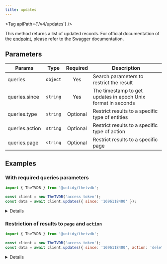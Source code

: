 ```yaml
---
title: updates
---
```



<Tag apiPath={'/v4/updates'} />

This method returns a list of updated records. For official documentation of the
[endpoint](https://thetvdb.github.io/v4-api/#/Updates/updates), please refer to the Swagger
documentation.

## Parameters

| Params         | Type     | Required | Description                                                  |
| -------------- | -------- | :------: | ------------------------------------------------------------ |
| queries        | `object` |   Yes    | Search parameters to restrict the result                     |
| queries.since  | `string` |   Yes    | The timestamp to get updates in epoch Unix format in seconds |
| queries.type   | `string` | Optional | Restrict results to a specific type of entities              |
| queries.action | `string` | Optional | Restrict results to a specific type of action                |
| queries.page   | `string` | Optional | Restrict results to a specific page                          |

## Examples

### With required queries parameters

```js {4}
import { TheTVDB } from '@untidy/thetvdb';

const client = new TheTVDB('access token');
const data = await client.updates({ since: '1696118400' });
```

<Details>

```js
{
  status: 'success',
  data: [
    {
      recordType: '',
      recordId: 9932019,
      methodInt: 2,
      method: 'update',
      extraInfo: '',
      userId: 0,
      timeStamp: 1696118400,
      entityType: 'episodes',
    },
    // ...
  ],
  links: {
    prev: null,
    self: 'https://api4.thetvdb.com/v4/updates?since=1696118400&page=0',
    next: 'https://api4.thetvdb.com/v4/updates?since=1696118400&page=1',
    total_items: 1529588,
    page_size: 500,
  },
};
```

</Details>

### Restriction of results to `page` and `action`

```js {4}
import { TheTVDB } from '@untidy/thetvdb';

const client = new TheTVDB('access token');
const data = await client.updates({ since: '1696118400', action: 'delete', page: '2' });
```

<Details>

```js
{
  status: 'success',
  data: [
    {
      recordType: '',
      recordId: 63673925,
      methodInt: 3,
      method: 'delete',
      extraInfo: '',
      userId: 0,
      timeStamp: 1696337198,
      entityType: 'artwork',
    },
    // ...
  ],
  links: {
    prev: 'https://api4.thetvdb.com/v4/updates?since=1696118400&action=delete&page=1',
    self: 'https://api4.thetvdb.com/v4/updates?since=1696118400&action=delete&page=2',
    next: 'https://api4.thetvdb.com/v4/updates?since=1696118400&action=delete&page=3',
    total_items: 53306,
    page_size: 500,
  },
};
```

</Details>
